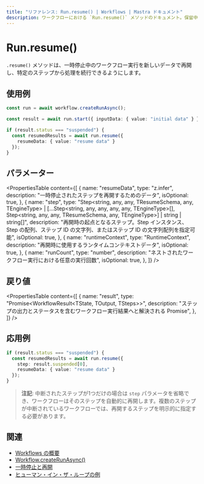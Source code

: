 ```yaml
---
title: "リファレンス: Run.resume() | Workflows | Mastra ドキュメント"
description: ワークフローにおける `Run.resume()` メソッドのドキュメント。保留中のワークフロー実行を新しいデータで再開します。
---
```




# Run.resume()

`.resume()` メソッドは、一時停止中のワークフロー実行を新しいデータで再開し、特定のステップから処理を続行できるようにします。



## 使用例

```typescript showLineNumbers copy
const run = await workflow.createRunAsync();

const result = await run.start({ inputData: { value: "initial data" } });

if (result.status === "suspended") {
  const resumedResults = await run.resume({
    resumeData: { value: "resume data" }
  });
}
```
## パラメーター

<PropertiesTable
  content={[
    {
      name: "resumeData",
      type: "z.infer<TResumeSchema>",
      description: "一時停止されたステップを再開するためのデータ",
      isOptional: true,
    },
    {
      name: "step",
      type: "Step<string, any, any, TResumeSchema, any, TEngineType> | [...Step<string, any, any, any, any, TEngineType>[], Step<string, any, any, TResumeSchema, any, TEngineType>] | string | string[]",
      description: "再開時の起点となるステップ。Step インスタンス、Step の配列、ステップ ID の文字列、またはステップ ID の文字列配列を指定可能",
      isOptional: true,
    },
    {
      name: "runtimeContext",
      type: "RuntimeContext",
      description: "再開時に使用するランタイムコンテキストデータ",
      isOptional: true,
    },
    {
      name: "runCount",
      type: "number",
      description: "ネストされたワークフロー実行における任意の実行回数",
      isOptional: true,
    },
  ]}
/>



## 戻り値

<PropertiesTable
  content={[
    {
      name: "result",
      type: "Promise<WorkflowResult<TState, TOutput, TSteps>>",
      description: "ステップの出力とステータスを含むワークフロー実行結果へと解決される Promise",
    },
  ]}
/>



## 応用例

```typescript showLineNumbers copy
if (result.status === "suspended") {
  const resumedResults = await run.resume({
    step: result.suspended[0],
    resumeData: { value: "resume data" }
  });
}
```
> **注記**: 中断されたステップが1つだけの場合は `step` パラメータを省略でき、ワークフローはそのステップを自動的に再開します。複数のステップが中断されているワークフローでは、再開するステップを明示的に指定する必要があります。



## 関連

- [Workflows の概要](../../../docs/workflows/overview.mdx#run-workflow)
- [Workflow.createRunAsync()](../create-run.mdx)
- [一時停止と再開](../../../docs/workflows/suspend-and-resume.mdx)
- [ヒューマン・イン・ザ・ループの例](../../../examples/workflows/human-in-the-loop.mdx)
